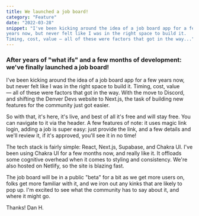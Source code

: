 ```yaml
---
title: We launched a job board!
category: "Feature"
date: "2022-03-28"
snippet: "I've been kicking around the idea of a job board app for a few
years now, but never felt like I was in the right space to build it.
Timing, cost, value — all of these were factors that got in the way..."
---
```


### After years of &quot;what ifs&quot; and a few months of development: we&apos;ve finally launched a job board!

I&apos;ve been kicking around the idea of a job board app for a few
years now, but never felt like I was in the right space to build it.
Timing, cost, value — all of these were factors that got in the way.
With the move to Discord, and shifting the Denver Devs website to
Next.js, the task of building new features for the community just got
easier.

So with that, it&apos;s here, it&apos;s live, and best of all it&apos;s
free and will stay free. You can navigate to it via the header. A few
features of note: it uses magic link login, adding a job is super easy:
just provide the link, and a few details and we&apos;ll review it, if
it&apos;s approved, you&apos;ll see it in no time!

The tech stack is fairly simple: React, Next.js, Supabase, and Chakra
UI. I&apos;ve been using Chakra UI for a few months now, and really like
it. It offloads some cognitive overhead when it comes to styling and
consistency. We&apos;re also hosted on Netlify, so the site is blazing
fast.

The job board will be in a public &quot;beta&quot; for a bit as we get
more users on, folks get more familiar with it, and we iron out any
kinks that are likely to pop up. I&apos;m excited to see what the
community has to say about it, and where it might go.

Thanks!
Dan H.
